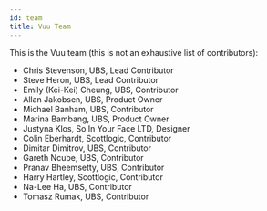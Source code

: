 ---
id: team
title: Vuu Team
---

This is the Vuu team (this is not an exhaustive list of contributors):

- Chris Stevenson, UBS, Lead Contributor
- Steve Heron, UBS, Lead Contributor
- Emily (Kei-Kei) Cheung, UBS, Contributor
- Allan Jakobsen, UBS, Product Owner
- Michael Banham, UBS, Contributor
- Marina Bambang, UBS, Product Owner
- Justyna Klos, So In Your Face LTD, Designer
- Colin Eberhardt, Scottlogic, Contributor
- Dimitar Dimitrov, UBS, Contributor
- Gareth Ncube, UBS, Contributor
- Pranav Bheemsetty, UBS, Contributor
- Harry Hartley, Scottlogic, Contributor
- Na-Lee Ha, UBS, Contributor
- Tomasz Rumak, UBS, Contributor

